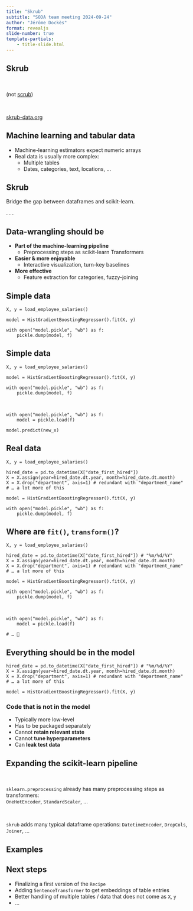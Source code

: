 ```yaml
---
title: "Skrub"
subtitle: "SODA team meeting 2024-09-24"
author: "Jérôme Dockès"
format: revealjs
slide-number: true
template-partials:
    - title-slide.html
---
```


## Skrub

<br/>

(not [scrub](https://en.wikipedia.org/wiki/Australian_scrub_python))


<br/>

[skrub-data.org](https://skrub-data.org/dev/index.html)

## Machine learning and tabular data

- Machine-learning estimators expect numeric arrays
- Real data is usually more complex:
  - Multiple tables 
  - Dates, categories, text, locations, …
  
## Skrub

Bridge the gap between dataframes and scikit-learn.

. . .

::: {.callout-tip icon=false}
## Data-wrangling should be

- **Part of the machine-learning pipeline**
  - Preprocessing steps as scikit-learn Transformers
- **Easier & more enjoyable**
  - Interactive visualization, turn-key baselines
- **More effective**
  - Feature extraction for categories, fuzzy-joining
:::

## Simple data

```.python
X, y = load_employee_salaries()

model = HistGradientBoostingRegressor().fit(X, y)

with open("model.pickle", "wb") as f:
    pickle.dump(model, f)
```

## Simple data

```.python
X, y = load_employee_salaries()

model = HistGradientBoostingRegressor().fit(X, y)

with open("model.pickle", "wb") as f:
    pickle.dump(model, f)
```

<br/>

```.python
with open("model.pickle", "wb") as f:
    model = pickle.load(f)

model.predict(new_x)
```

## Real data

```.python
X, y = load_employee_salaries()

hired_date = pd.to_datetime(X["date_first_hired"])
X = X.assign(year=hired_date.dt.year, month=hired_date.dt.month)
X = X.drop("department", axis=1) # redundant with "department_name"
# … a lot more of this

model = HistGradientBoostingRegressor().fit(X, y)

with open("model.pickle", "wb") as f:
    pickle.dump(model, f)
```

## Where are `fit()`, `transform()`?

```.python
X, y = load_employee_salaries()

hired_date = pd.to_datetime(X["date_first_hired"]) # "%m/%d/%Y"
X = X.assign(year=hired_date.dt.year, month=hired_date.dt.month)
X = X.drop("department", axis=1) # redundant with "department_name"
# … a lot more of this

model = HistGradientBoostingRegressor().fit(X, y)

with open("model.pickle", "wb") as f:
    pickle.dump(model, f)
```

<br/>

```.python
with open("model.pickle", "wb") as f:
    model = pickle.load(f)

# … 🤔
```

## Everything should be in the model

```.python
hired_date = pd.to_datetime(X["date_first_hired"]) # "%m/%d/%Y"
X = X.assign(year=hired_date.dt.year, month=hired_date.dt.month)
X = X.drop("department", axis=1) # redundant with "department_name"
# … a lot more of this

model = HistGradientBoostingRegressor().fit(X, y)
```

::: {.callout-warning .fragment icon=false}
### Code that is not in the model
::: {.incremental}
- Typically more low-level
- Has to be packaged separately
- Cannot **retain relevant state**
- Cannot **tune hyperparameters**
- Can **leak test data**
:::
:::

## Expanding the scikit-learn pipeline

<br/>

`sklearn.preprocessing` already has many preprocessing steps as transformers: <br/> `OneHotEncoder`, `StandardScaler`, …

<br/>

`skrub` adds many typical dataframe operations: `DatetimeEncoder`, `DropCols`, `Joiner`, …

## Examples

## Next steps

- Finalizing a first version of the `Recipe`
- Adding `SentenceTransformer` to get embeddings of table entries
- Better handling of multiple tables / data that does not come as `X`, `y`
- …